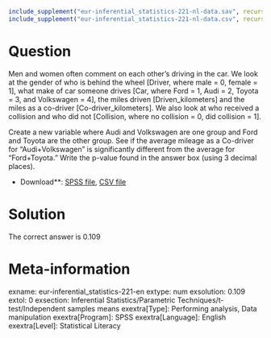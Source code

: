 ```r
include_supplement("eur-inferential_statistics-221-nl-data.sav", recursive = TRUE)
include_supplement("eur-inferential_statistics-221-nl-data.csv", recursive = TRUE)
```

Question
========
Men and women often comment on each other's driving in the car. We look at the gender of who is behind the wheel [Driver, where male = 0, female = 1], what make of car someone drives [Car, where Ford = 1, Audi = 2, Toyota = 3, and Volkswagen = 4], the miles driven [Driven_kilometers] and the miles as a co-driver [Co-driver_kilometers]. We also look at who received a collision and who did not [Collision, where no collision = 0, did collision = 1].

Create a new variable where Audi and Volkswagen are one group and Ford and Toyota are the other group. See if the average mileage as a Co-driver for "Audi+Volkswagen" is significantly different from the average for "Ford+Toyota." Write the p-value found in the answer box (using 3 decimal places).

* Download**: [SPSS file](eur-inferential_statistics-221-nl-data.sav), [CSV file](eur-inferential_statistics-221-nl-data.csv)


Solution
========
The correct answer is 0.109

Meta-information
================
exname: eur-inferential_statistics-221-en
extype: num
exsolution: 0.109
extol: 0
exsection: Inferential Statistics/Parametric Techniques/t-test/Independent samples means
exextra[Type]: Performing analysis, Data manipulation
exextra[Program]: SPSS
exextra[Language]: English
exextra[Level]: Statistical Literacy
